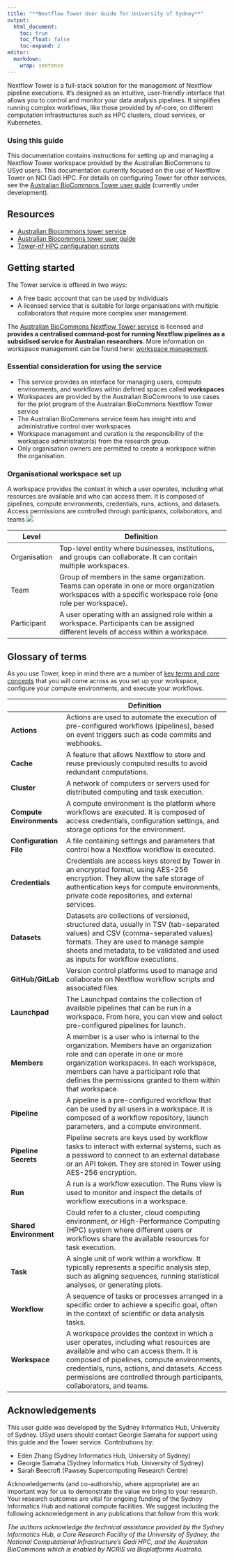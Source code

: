 ```yaml
---
title: "**Nextflow Tower User Guide for University of Sydney**"
output:
  html_document:
    toc: true
    toc_float: false
    toc-expand: 2
editor: 
  markdown: 
    wrap: sentence
---
```


Nextflow Tower is a full-stack solution for the management of Nextflow pipeline executions.
It's designed as an intuitive, user-friendly interface that allows you to control and monitor your data analysis pipelines.
It simplifies running complex workflows, like those provided by nf-core, on different computation infrastructures such as HPC clusters, cloud services, or Kubernetes.

::: {.callout-important}

### Using this guide

This documentation contains instructions for setting up and managing a Nextflow Tower workspace provided by the Australian BioCommons to USyd users. This documentation currently focused on the use of Nextflow Tower on NCI Gadi HPC. For details on configuring Tower for other services, see the [Australian BioCommons Tower user guide](https://australianbiocommons.github.io/tower/user-guide/) (currently under development).
:::

## **Resources**

- [Australian Biocommons tower service](https://tower.services.biocommons.org.au)
- [Australian Biocommons tower user guide](https://australianbiocommons.github.io/tower/user-guide/)
- [Tower-nf HPC configuration scripts](https://github.com/Sydney-Informatics-Hub/tower-nf)

## **Getting started**

The Tower service is offered in two ways: 

* A free basic account that can be used by individuals
* A licensed service that is suitable for large organisations with multiple collaborators that require more complex user management.

The [Australian BioCommons Nextflow Tower service](https://www.biocommons.org.au/nextflow-tower) is licensed and **provides a centralised command-post for running Nextflow pipelines as a subsidised service for Australian researchers**. More information on workspace management can be found here: [workspace management](https://help.tower.nf/23.1/orgs-and-teams/workspace-management/).

::: {.callout-important}

### Essential consideration for using the service 

  * This service provides an interface for managing users, compute environments, and workflows within defined spaces called **workspaces**
  * Workspaces are provided by the Australian BioCommons to use cases for the pilot program of the Australian BioCommons Nextflow Tower service
  * The Australian BioCommons service team has insight into and administrative control over workspaces
  * Workspace management and curation is the responsibility of the workspace administrator(s) from the research group.
  * Only organisation owners are permitted to create a workspace within the organisation. 
::: 

### **Organisational workspace set up**{.unlisted}

A workspace provides the context in which a user operates, including what resources are available and who can access them. It is composed of pipelines, compute environments, credentials, runs, actions, and datasets. Access permissions are controlled through participants, collaborators, and teams ![](../images/tower-bc-org.png)

|Level      |Definition                                                                                                                                                  |
|--------------------|------------------------------------------------------------------------------------------------------------------------------------------------------------|
|Organisation       |Top-level entity where businesses, institutions, and groups can collaborate. It can contain multiple workspaces.                                            |
|Team               |Group of members in the same organization. Teams can operate in one or more organization workspaces with a specific workspace role (one role per workspace).|
|Participant        |A user operating with an assigned role within a workspace. Participants can be assigned different levels of access within a workspace.     |


## **Glossary of terms**

As you use Tower, keep in mind there are a number of [key terms and core concepts](https://help.tower.nf/23.1/getting-started/definitions/) that you will come across as you set up your workspace, configure your compute environments, and execute your workflows. 

| |Definition                                                                                                                                                                                                                                                                                                |
|-------------|-----------------------------------------------------------|
| **Actions**              | Actions are used to automate the execution of pre-configured workflows (pipelines), based on event triggers such as code commits and webhooks.                                                                                                                                                            |
| **Cache**                | A feature that allows Nextflow to store and reuse previously computed results to avoid redundant computations.                                                                                                                                                                                            |
| **Cluster**              | A network of computers or servers used for distributed computing and task execution.                                                                                                                                                                                                                      |
| **Compute Environments** | A compute environment is the platform where workflows are executed. It is composed of access credentials, configuration settings, and storage options for the environment.                                                                                                                                |
| **Configuration File**   | A file containing settings and parameters that control how a Nextflow workflow is executed.                                                                                                                                                                                                               |
| **Credentials**          | Credentials are access keys stored by Tower in an encrypted format, using AES-256 encryption. They allow the safe storage of authentication keys for compute environments, private code repositories, and external services.                                                                              |
| **Datasets**             | Datasets are collections of versioned, structured data, usually in TSV (tab-separated values) and CSV (comma-separated values) formats. They are used to manage sample sheets and metadata, to be validated and used as inputs for workflow executions.                                                   |
| **GitHub/GitLab**        | Version control platforms used to manage and collaborate on Nextflow workflow scripts and associated files.                                                                                                                                                                                               |
| **Launchpad**            | The Launchpad contains the collection of available pipelines that can be run in a workspace. From here, you can view and select pre-configured pipelines for launch.                                                                                                                                      |
| **Members**              | A member is a user who is internal to the organization. Members have an organization role and can operate in one or more organization workspaces. In each workspace, members can have a participant role that defines the permissions granted to them within that workspace.                              |
| **Pipeline**             | A pipeline is a pre-configured workflow that can be used by all users in a workspace. It is composed of a workflow repository, launch parameters, and a compute environment.                                                                                                                              |
| **Pipeline Secrets**     | Pipeline secrets are keys used by workflow tasks to interact with external systems, such as a password to connect to an external database or an API token. They are stored in Tower using AES-256 encryption.                                                                                             |
| **Run**                  | A run is a workflow execution. The Runs view is used to monitor and inspect the details of workflow executions in a workspace.                                                                                                                                                                            |
| **Shared Environment**   | Could refer to a cluster, cloud computing environment, or High-Performance Computing (HPC) system where different users or workflows share the available resources for task execution.                                                                                                                    |
| **Task**                 | A single unit of work within a workflow. It typically represents a specific analysis step, such as aligning sequences, running statistical analyses, or generating plots.                                                                                                                                 |
| **Workflow**             | A sequence of tasks or processes arranged in a specific order to achieve a specific goal, often in the context of scientific or data analysis tasks.                                                                                                                                                      |
| **Workspace**            | A workspace provides the context in which a user operates, including what resources are available and who can access them. It is composed of pipelines, compute environments, credentials, runs, actions, and datasets. Access permissions are controlled through participants, collaborators, and teams. |

## **Acknowledgements**

This user guide was developed by the Sydney Informatics Hub, University of Sydney. USyd users should contact Georgie Samaha for support using this guide and the Tower service. Contributions by: 

* Eden Zhang (Sydney Informatics Hub, University of Sydney)
* Georgie Samaha (Sydney Informatics Hub, University of Sydney)
* Sarah Beecroft (Pawsey Supercomputing Research Centre)

Acknowledgements (and co-authorship, where appropriate) are an important way for us to demonstrate the value we bring to your research. Your research outcomes are vital for ongoing funding of the Sydney Informatics Hub and national compute facilities. We suggest including the following acknowledgement in any publications that follow from this work:

*The authors acknowledge the technical assistance provided by the Sydney Informatics Hub, a Core Research Facility of the University of Sydney, the National Computational Infrastructure's Gadi HPC, and the Australian BioCommons which is enabled by NCRIS via Bioplatforms Australia.*